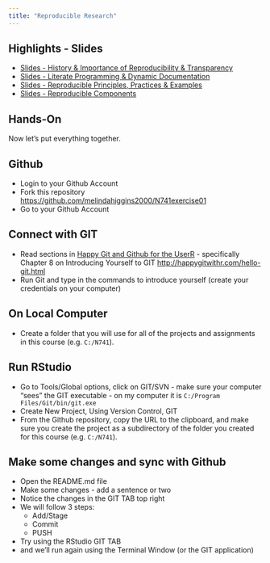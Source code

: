 ```yaml
---
title: "Reproducible Research"
---
```


## Highlights - Slides

* [Slides - History & Importance of Reproducibility & Transparency](m1_lesson01.html)
* [Slides - Literate Programming & Dynamic Documentation](m1_lesson02.html)
* [Slides - Reproducible Principles, Practices & Examples](m1_lesson03.html)
* [Slides - Reproducible Components](m1_lesson04.html)

## Hands-On

Now let's put everything together.

## Github

* Login to your Github Account
* Fork this repository [https://github.com/melindahiggins2000/N741exercise01](https://github.com/melindahiggins2000/N741exercise01)
* Go to your Github Account

## Connect with GIT

* Read sections in [Happy Git and Github for the UserR](http://happygitwithr.com/) - specifically Chapter 8 on Introducing Yourself to GIT [http://happygitwithr.com/hello-git.html](http://happygitwithr.com/hello-git.html)
* Run Git and type in the commands to introduce yourself (create your credentials on your computer)

## On Local Computer

* Create a folder that you will use for all of the projects and assignments in this course (e.g. `C:/N741`).

## Run RStudio

* Go to Tools/Global options, click on GIT/SVN - make sure your computer "sees" the GIT executable - on my computer it is `C:/Program Files/Git/bin/git.exe`
* Create New Project, Using Version Control, GIT
* From the Github repository, copy the URL to the clipboard, and make sure you create the project as a subdirectory of the folder you created for this course (e.g. `C:/N741`).

## Make some changes and sync with Github

* Open the README.md file
* Make some changes - add a sentence or two
* Notice the changes in the GIT TAB top right
* We will follow 3 steps:
    * Add/Stage
    * Commit
    * PUSH
* Try using the RStudio GIT TAB
* and we'll run again using the Terminal Window (or the GIT application)

